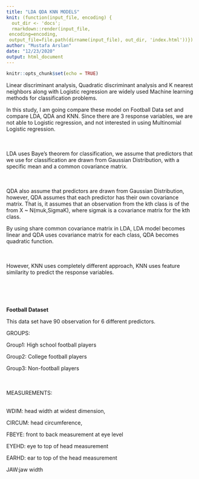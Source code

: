 ```yaml
---
title: "LDA QDA KNN MODELS"
knit: (function(input_file, encoding) {
  out_dir <- 'docs';
  rmarkdown::render(input_file,
 encoding=encoding,
 output_file=file.path(dirname(input_file), out_dir, 'index.html'))})
author: "Mustafa Arslan"
date: "12/23/2020"
output: html_document
---
```


```r
knitr::opts_chunk$set(echo = TRUE)
```

Linear discriminant analysis, Quadratic discriminant analysis and K nearest neighbors along with Logistic regression are widely used Machine learning methods for classification problems.

In this study, I am going compare these model on Football Data set and compare LDA, QDA and KNN. Since there are 3 response variables, we are not able to Logistic regression, and not interested in using Multinomial Logistic regression.

<br></br>
LDA uses Baye's theorem for classification, we assume that predictors that we use for classification are drawn from Gaussian Distribution, with a specific mean and a common covariance matrix.

<br></br>
QDA also assume that predictors are drawn from Gaussian Distribution, however, QDA assumes that each predictor has their own covariance matrix. That is, it assumes that an observation from the kth class is of the from X ~ N(muk,SigmaK), where sigmak is a covariance matrix for the kth class.

By using share common covariance matrix in LDA, LDA model becomes linear and QDA uses covariance matrix for each class, QDA becomes quadratic function.  

<br></br>
However, KNN uses completely different approach, KNN uses feature similarity to predict the response variables.

<br></br>
<br></br>
**Football Dataset**

This data set have 90 observation for 6 different predictors.

GROUPS:

Group1: High school football players

Group2: College football players

Group3: Non-football players

<br></br>
MEASUREMENTS:
<br></br>

WDIM: head width at widest dimension, 

CIRCUM: head circumference,

FBEYE: front to back measurement at eye level

EYEHD: eye to top of head measurement

EARHD: ear to top of the head measurement 

JAW:jaw width





